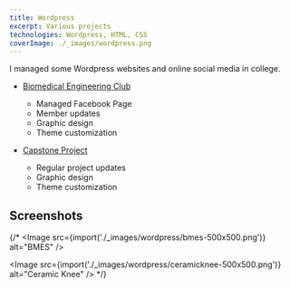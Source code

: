 ```yaml
---
title: Wordpress
excerpt: Various projects
technologies: Wordpress, HTML, CSS
coverImage: ./_images/wordpress.png
---
```




I managed some Wordpress websites and online social media in college.

- [Biomedical Engineering Club](https://sites.up.edu/bmesup/)

  - Managed Facebook Page
  - Member updates
  - Graphic design
  - Theme customization

- [Capstone Project](https://engineering.projects.up.edu/ceramicknee/)
  - Regular project updates
  - Graphic design
  - Theme customization

## Screenshots

{/* <Image src={import('./_images/wordpress/bmes-500x500.png')} alt="BMES" />

<Image
  src={import('./_images/wordpress/ceramicknee-500x500.png')}
  alt="Ceramic Knee"
/> */}
